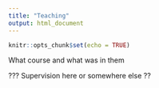 ```yaml
---
title: "Teaching"
output: html_document
---
```


```r
knitr::opts_chunk$set(echo = TRUE)
```

What course and what was in them

??? Supervision here or somewhere else ??